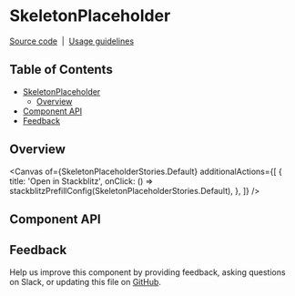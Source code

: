 
<Meta isTemplate />

# SkeletonPlaceholder

[Source code](https://github.com/carbon-design-system/carbon/tree/main/packages/react/src/components/SkeletonPlaceholder)
&nbsp;|&nbsp;
[Usage guidelines](https://www.carbondesignsystem.com/patterns/loading-pattern/#skeleton-states)

## Table of Contents
- [SkeletonPlaceholder](#skeletonplaceholder)
  - [Overview](#overview)
- [Component API](#component-api)
- [Feedback](#feedback)

## Overview

<Canvas
  of={SkeletonPlaceholderStories.Default}
  additionalActions={[
    {
      title: 'Open in Stackblitz',
      onClick: () =>
        stackblitzPrefillConfig(SkeletonPlaceholderStories.Default),
    },
  ]}
/>

## Component API

<ArgTypes />

## Feedback

Help us improve this component by providing feedback, asking questions on Slack,
or updating this file on
[GitHub](https://github.com/carbon-design-system/carbon/edit/main/packages/react/src/components/SkeletonPlaceholder/SkeletonPlaceholder.mdx).
